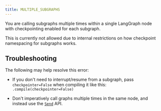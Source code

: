```yaml
---
title: MULTIPLE_SUBGRAPHS
---
```




You are calling subgraphs multiple times within a single LangGraph node with checkpointing enabled for each subgraph.

This is currently not allowed due to internal restrictions on how checkpoint namespacing for subgraphs works.

## Troubleshooting

The following may help resolve this error:

* If you don't need to interrupt/resume from a subgraph, pass `checkpointer=False` when compiling it like this: `.compile(checkpointer=False)`




* Don't imperatively call graphs multiple times in the same node, and instead use the [`Send`](/oss/python/graph-api#send) API.
